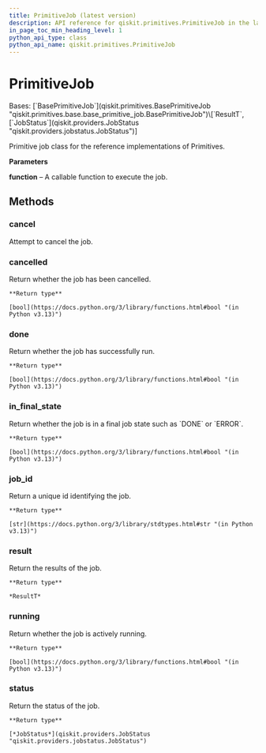 ```yaml
---
title: PrimitiveJob (latest version)
description: API reference for qiskit.primitives.PrimitiveJob in the latest version of qiskit
in_page_toc_min_heading_level: 1
python_api_type: class
python_api_name: qiskit.primitives.PrimitiveJob
---
```


# PrimitiveJob

<Class id="qiskit.primitives.PrimitiveJob" isDedicatedPage={true} github="https://github.com/Qiskit/qiskit/tree/stable/2.0/qiskit/primitives/primitive_job.py#L25-L81" signature="qiskit.primitives.PrimitiveJob(function, *args, **kwargs)" modifiers="class">
  Bases: [`BasePrimitiveJob`](qiskit.primitives.BasePrimitiveJob "qiskit.primitives.base.base_primitive_job.BasePrimitiveJob")\[`ResultT`, [`JobStatus`](qiskit.providers.JobStatus "qiskit.providers.jobstatus.JobStatus")]

  Primitive job class for the reference implementations of Primitives.

  **Parameters**

  **function** – A callable function to execute the job.

  ## Methods

  ### cancel

  <Function id="qiskit.primitives.PrimitiveJob.cancel" github="https://github.com/Qiskit/qiskit/tree/stable/2.0/qiskit/primitives/primitive_job.py#L67-L69" signature="cancel()">
    Attempt to cancel the job.
  </Function>

  ### cancelled

  <Function id="qiskit.primitives.PrimitiveJob.cancelled" github="https://github.com/Qiskit/qiskit/tree/stable/2.0/qiskit/primitives/primitive_job.py#L77-L78" signature="cancelled()">
    Return whether the job has been cancelled.

    **Return type**

    [bool](https://docs.python.org/3/library/functions.html#bool "(in Python v3.13)")
  </Function>

  ### done

  <Function id="qiskit.primitives.PrimitiveJob.done" github="https://github.com/Qiskit/qiskit/tree/stable/2.0/qiskit/primitives/primitive_job.py#L71-L72" signature="done()">
    Return whether the job has successfully run.

    **Return type**

    [bool](https://docs.python.org/3/library/functions.html#bool "(in Python v3.13)")
  </Function>

  ### in\_final\_state

  <Function id="qiskit.primitives.PrimitiveJob.in_final_state" github="https://github.com/Qiskit/qiskit/tree/stable/2.0/qiskit/primitives/primitive_job.py#L80-L81" signature="in_final_state()">
    Return whether the job is in a final job state such as `DONE` or `ERROR`.

    **Return type**

    [bool](https://docs.python.org/3/library/functions.html#bool "(in Python v3.13)")
  </Function>

  ### job\_id

  <Function id="qiskit.primitives.PrimitiveJob.job_id" github="https://github.com/Qiskit/qiskit/tree/stable/2.0/qiskit/primitives/base/base_primitive_job.py#L39-L41" signature="job_id()">
    Return a unique id identifying the job.

    **Return type**

    [str](https://docs.python.org/3/library/stdtypes.html#str "(in Python v3.13)")
  </Function>

  ### result

  <Function id="qiskit.primitives.PrimitiveJob.result" github="https://github.com/Qiskit/qiskit/tree/stable/2.0/qiskit/primitives/primitive_job.py#L49-L51" signature="result()">
    Return the results of the job.

    **Return type**

    *ResultT*
  </Function>

  ### running

  <Function id="qiskit.primitives.PrimitiveJob.running" github="https://github.com/Qiskit/qiskit/tree/stable/2.0/qiskit/primitives/primitive_job.py#L74-L75" signature="running()">
    Return whether the job is actively running.

    **Return type**

    [bool](https://docs.python.org/3/library/functions.html#bool "(in Python v3.13)")
  </Function>

  ### status

  <Function id="qiskit.primitives.PrimitiveJob.status" github="https://github.com/Qiskit/qiskit/tree/stable/2.0/qiskit/primitives/primitive_job.py#L53-L61" signature="status()">
    Return the status of the job.

    **Return type**

    [*JobStatus*](qiskit.providers.JobStatus "qiskit.providers.jobstatus.JobStatus")
  </Function>
</Class>

